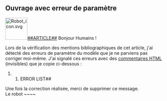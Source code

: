 == Ouvrage avec erreur de paramètre ==

[[Image:Robot icon.svg|70px|right|alt=tête de robot souriante]][[Catégorie:Signalement ZiziBot|##ARTICLE##]]
Bonjour Humains !

Lors de la vérification des mentions bibliographiques de cet article, j'ai détecté des erreurs de paramètre du modèle {{m|ouvrage}} que je ne parviens pas corriger moi-même.
J'ai signalé ces erreurs avec des [[Commentaire (informatique)|commentaires HTML]] (invisibles) que je copie ci-dessous :

##ERROR LIST##

Une fois la correction réalisée, merci de supprimer ce message. <br>
Le robot ~~~~
